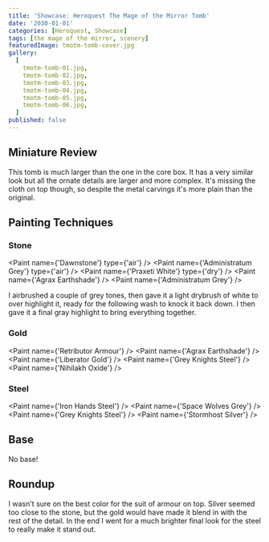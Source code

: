 ```yaml
---
title: 'Showcase: Heroquest The Mage of the Mirror Tomb'
date: '2030-01-01'
categories: [Heroquest, Showcase]
tags: [the mage of the mirror, scenery]
featuredImage: tmotm-tomb-cover.jpg
gallery:
  [
    tmotm-tomb-01.jpg,
    tmotm-tomb-02.jpg,
    tmotm-tomb-03.jpg,
    tmotm-tomb-04.jpg,
    tmotm-tomb-05.jpg,
    tmotm-tomb-06.jpg,
  ]
published: false
---
```



## Miniature Review

This tomb is much larger than the one in the core box. It has a very similar look but all the ornate details are
larger and more complex. It's missing the cloth on top though, so despite the metal carvings it's more plain than the
original.

## Painting Techniques

### Stone

<Paint name={'Dawnstone'} type={'air'} />
<Paint name={'Administratum Grey'} type={'air'} />
<Paint name={'Praxeti White'} type={'dry'} />
<Paint name={'Agrax Earthshade'} />
<Paint name={'Administratum Grey'} />

I airbrushed a couple of grey tones, then gave it a light drybrush of white to over highlight it, ready for the
following wash to knock it back down. I then gave it a final gray highlight to bring everything together.

### Gold

<Paint name={'Retributor Armour'} />
<Paint name={'Agrax Earthshade'} />
<Paint name={'Liberator Gold'} />
<Paint name={'Grey Knights Steel'} />
<Paint name={'Nihilakh Oxide'} />

### Steel

<Paint name={'Iron Hands Steel'} />
<Paint name={'Space Wolves Grey'} />
<Paint name={'Grey Knights Steel'} />
<Paint name={'Stormhost Silver'} />

## Base

No base!

## Roundup

I wasn't sure on the best color for the suit of armour on top. Silver seemed too close to the stone, but the gold
would have made it blend in with the rest of the detail. In the end I went for a much brighter final look for the
steel to really make it stand out.
